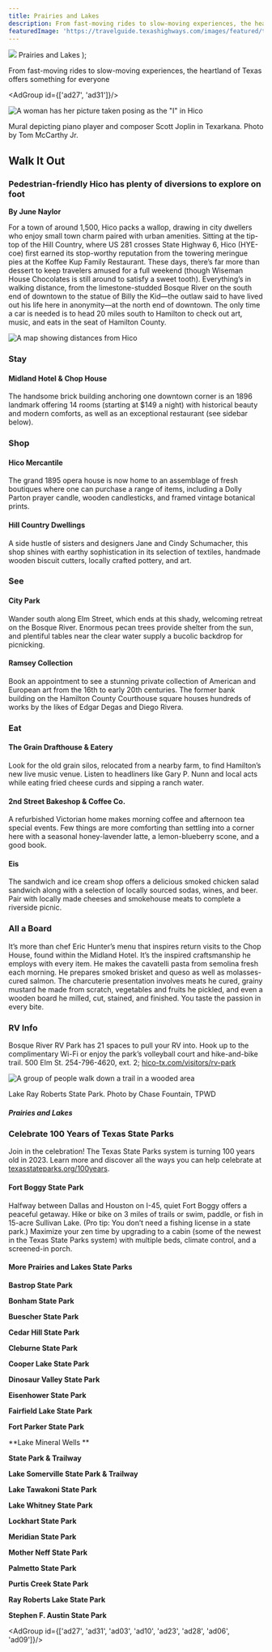 ```yaml
---
title: Prairies and Lakes
description: From fast-moving rides to slow-moving experiences, the heartland of Texas offers something for everyone
featuredImage: 'https://travelguide.texashighways.com/images/featured/travelguide-prairies-lakes-featured.jpg'
---
```


  <span>
    <img class="region-title-map" src={`../images/map-prairies-lakes.png`}/>
    Prairies and Lakes
  </span>
);

<PageDescription>

From fast-moving rides to slow-moving experiences, the heartland of Texas offers something for everyone

</PageDescription>

<AdGroup id={['ad27', 'ad31']}/>

<Row>

<Column colSm={12} colMd={6} colLg={10}>

![A woman has her picture taken posing as the "I" in Hico](images/prairies-lakes-hico.jpg)
<Caption>Mural depicting piano player and composer Scott Joplin in Texarkana. Photo by Tom McCarthy Jr.</Caption>

## **Walk It Out**

</Column>
</Row>

<Row>

<Column colSm={12} colMd={6} colLg={8}>

### Pedestrian-friendly Hico has plenty of diversions to explore on foot
**By June Naylor**

For a town of around 1,500, Hico packs a wallop, drawing in city dwellers who enjoy small town charm paired with urban amenities. Sitting at the tip-top of the Hill Country, where US 281 crosses State Highway 6, Hico (HYE-coe) first earned its stop-worthy reputation from the towering meringue pies at the Koffee Kup Family Restaurant. These days, there’s far more than dessert to keep travelers amused for a full weekend (though Wiseman House Chocolates is still around to satisfy a sweet tooth). Everything’s in walking distance, from the limestone-studded Bosque River on the south end of downtown to the statue of Billy the Kid—the outlaw said to have lived out his life here in anonymity—at the north end of downtown. The only time a car is needed is to head 20 miles south to Hamilton to check out art, music, and eats in the seat of Hamilton County.

</Column>

<Column colSm={3} colMd={2} colLg={3}>

![A map showing distances from Hico](images/prairies-lakes-map.png)

</Column>

</Row>

<Row>

<Column colSm={12} colMd={5} colLg={8}>

### Stay

#### Midland Hotel & Chop House

The handsome brick building anchoring one downtown corner is an 1896 landmark offering 14 rooms (starting at $149 a night) with historical beauty and modern comforts, as well as an exceptional restaurant (see sidebar below).

### Shop

#### Hico Mercantile

The grand 1895 opera house is now home to an assemblage of fresh boutiques where one can purchase a range of items, including a Dolly Parton prayer candle, wooden candlesticks, and framed vintage botanical prints.

#### Hill Country Dwellings

A side hustle of sisters and designers Jane and Cindy Schumacher, this shop shines with earthy sophistication in its selection of textiles, handmade wooden biscuit cutters, locally crafted pottery, and art.

### See 

#### City Park
Wander south along Elm Street, which ends at this shady, welcoming retreat on the Bosque River. Enormous pecan trees provide shelter from the sun, and plentiful tables near the clear water supply a bucolic backdrop for picnicking.

#### Ramsey Collection

Book an appointment to see a stunning private collection of American and European art from the 16th to early 20th centuries. The former bank building on the Hamilton County Courthouse square houses hundreds of works by the likes of Edgar Degas and Diego Rivera.

### Eat

#### The Grain Drafthouse & Eatery

Look for the old grain silos, relocated from a nearby farm, to find Hamilton’s new live music venue. Listen to headliners like Gary P. Nunn and local acts while eating fried cheese curds and sipping a ranch water.

#### 2nd Street Bakeshop & Coffee Co.

A refurbished Victorian home makes morning coffee and afternoon tea special events. Few things are more comforting than settling into a corner here with a seasonal honey-lavender latte, a lemon-blueberry scone, and a good book.

#### Eis

The sandwich and ice cream shop offers a delicious smoked chicken salad sandwich along with a selection of locally sourced sodas, wines, and beer. Pair with locally made cheeses and smokehouse meats to complete a riverside picnic.

### All a Board

It’s more than chef Eric Hunter’s menu that inspires return visits to the Chop House, found within the Midland Hotel. It’s the inspired craftsmanship he employs with every item. He makes the cavatelli pasta from semolina fresh each morning. He prepares smoked brisket and queso as well as molasses-cured salmon. The charcuterie presentation involves meats he cured, grainy mustard he made from scratch, vegetables and fruits he pickled, and even a wooden board he milled, cut, stained, and finished. You taste the passion in every bite.

### RV Info

Bosque River RV Park has 21 spaces to pull your RV into. Hook up to the complimentary Wi-Fi or enjoy the park’s volleyball court and hike-and-bike trail. 500 Elm St. 254-796-4620, ext. 2; [hico-tx.com/visitors/rv-park](http://hico-tx.com/visitors/rv-park)

</Column>

<Column colSm={12} colMd={3} colLg={3}>

<StatePark>

![A group of people walk down a trail in a wooded area](images/piney-woods-mission-tejas.jpg)
<Caption>Lake Ray Roberts State Park. Photo by Chase Fountain, TPWD</Caption>

##### Prairies and Lakes

### Celebrate 100 Years of Texas State Parks

Join in the celebration! The Texas State Parks system is turning 100 years old in 2023. Learn more and discover all the ways you can help celebrate at [texasstateparks.org/100years](https://texasstateparks.org/100years).

#### Fort Boggy State Park

Halfway between Dallas and Houston on I-45, quiet Fort Boggy offers a peaceful getaway. Hike or bike on 3 miles of trails or swim, paddle, or fish in 15-acre Sullivan Lake. (Pro tip: You don’t need a fishing license in a state park.) Maximize your zen time by upgrading to a cabin (some of the newest in the Texas State Parks system) with multiple beds, climate control, and a screened-in porch.

#### More Prairies and Lakes State Parks

**Bastrop State Park**
<br/>

**Bonham State Park**
<br/>

**Buescher State Park**
<br/>

**Cedar Hill State Park**
<br/>

**Cleburne State Park**
<br/>

**Cooper Lake State Park**
<br/>

**Dinosaur Valley State Park**
<br/>

**Eisenhower State Park**
<br/>

**Fairfield Lake State Park**
<br/>

**Fort Parker State Park**
<br/>

**Lake Mineral Wells **
<br/>

**State Park & Trailway**
<br/>

**Lake Somerville State Park & Trailway**
<br/>

**Lake Tawakoni State Park**
<br/>

**Lake Whitney State Park**
<br/>

**Lockhart State Park**
<br/>

**Meridian State Park**
<br/>

**Mother Neff State Park**
<br/>

**Palmetto State Park**
<br/>

**Purtis Creek State Park**
<br/>

**Ray Roberts Lake State Park**
<br/>

**Stephen F. Austin State Park**
<br/>


</StatePark>

</Column>

</Row>

<AdGroup id={['ad27', 'ad31', 'ad03', 'ad10', 'ad23', 'ad28', 'ad06', 'ad09']}/>

<Row>
<Column colSm={12} colMd={4} colLg={8}>
<RegionListing title="Prairies and Lakes" color="teal" region="PRAIRIES AND LAKES" ads={['ad68', 'ad51', 'ad85', 'ad95', 'ad82']}/>
</Column>

<Column colSm={12} colMd={4} colLg={4}>

</Column>

</Row>

<!--
<FeatureCard
  title="Search all cities and listings in the Piney Woods"
  actionIcon="arrowRight"
  href="/things-to-do-in-texas?region=piney-woods"
  color="dark">

![Trees reflect against blue sky and clear water in a bayou](/images/piney-woods-view-all-listings.jpg)

</FeatureCard>
<Caption>Big Thicket National Preserve, 10 Mile Bayou. Photo by Will van Overbeek.</Caption>
-->